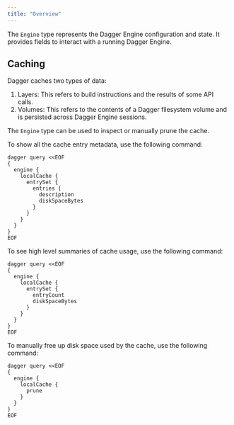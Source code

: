 ```yaml
---
title: "Overview"
---
```


The `Engine` type represents the Dagger Engine configuration and state. It provides fields to interact with a running Dagger Engine.

## Caching

Dagger caches two types of data:

1. Layers: This refers to build instructions and the results of some API calls.
2. Volumes: This refers to the contents of a Dagger filesystem volume and is persisted across Dagger Engine sessions.

The `Engine` type can be used to inspect or manually prune the cache.

To show all the cache entry metadata, use the following command:

```shell
dagger query <<EOF
{
  engine {
    localCache {
      entrySet {
        entries {
          description
          diskSpaceBytes
        }
      }
    }
  }
}
EOF
```

To see high level summaries of cache usage, use the following command:

```shell
dagger query <<EOF
{
  engine {
    localCache {
      entrySet {
        entryCount
        diskSpaceBytes
      }
    }
  }
}
EOF
```

To manually free up disk space used by the cache, use the following command:

```shell
dagger query <<EOF
{
  engine {
    localCache {
      prune
    }
  }
}
EOF
```
